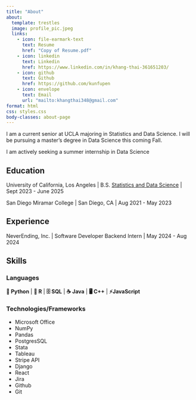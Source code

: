```yaml
---
title: "About"
about:
  template: trestles
  image: profile_pic.jpeg
  links:
    - icon: file-earmark-text
      text: Resume
      href: "Copy of Resume.pdf"
    - icon: linkedin
      text: Linkedin
      href: https://www.linkedin.com/in/khang-thai-361651203/
    - icon: github
      text: Github
      href: https://github.com/kunfupen
    - icon: envelope
      text: Email
      url: "mailto:khangthai348@gmail.com"
format: html
css: styles.css
body-classes: about-page
---
```


I am a current senior at UCLA majoring in Statistics and Data Science. I will be pursuing a master's degree in Data Science this coming Fall.

I am actively seeking a summer internship in Data Science

## Education

University of California, Los Angeles \| B.S. [[Statistics and Data Science](https://statistics.ucla.edu/index.php/academics/undergraduate/statistics-major-worksheets/)]{.blue-text} \| Sept 2023 - June 2025

San Diego Miramar College \| San Diego, CA \| Aug 2021 - May 2023

## Experience

NeverEnding, Inc. \| Software Developer Backend Intern \| May 2024 - Aug 2024

## Skills

### **Languages**

**🐍 Python** \| **🔵 R** \| **🗄 SQL** \| **☕ Java** \| **🖥️ C++** \| **⚡JavaScript**

### **Technologies/Frameworks**

-   Microsoft Office
-   NumPy
-   Pandas
-   PostgresSQL
-   Stata
-   Tableau
-   Stripe API
-   Django
-   React
-   Jira
-   Github
-   Git
